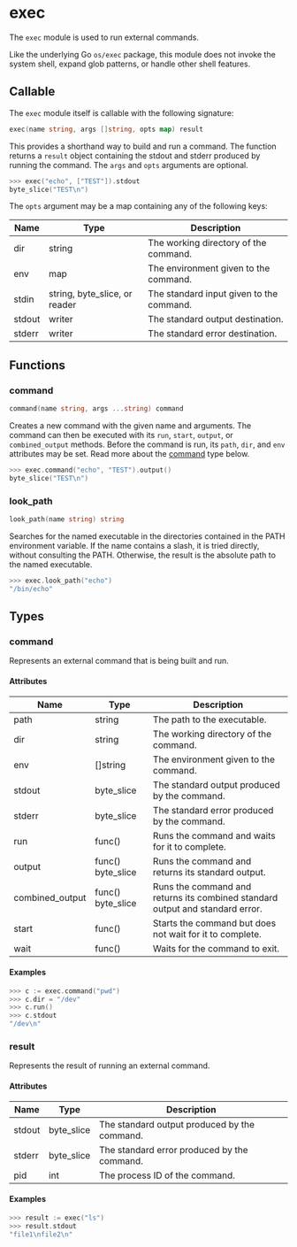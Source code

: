 # exec

The `exec` module is used to run external commands.

Like the underlying Go `os/exec` package, this module does not invoke the system
shell, expand glob patterns, or handle other shell features.

## Callable

The `exec` module itself is callable with the following signature:

```go filename="Function signature"
exec(name string, args []string, opts map) result
```

This provides a shorthand way to build and run a command. The function returns a
`result` object containing the stdout and stderr produced by running the command.
The `args` and `opts` arguments are optional.

```go copy filename="Example"
>>> exec("echo", ["TEST"]).stdout
byte_slice("TEST\n")
```

The `opts` argument may be a map containing any of the following keys:

| Name   | Type                          | Description                              |
| ------ | ----------------------------- | ---------------------------------------- |
| dir    | string                        | The working directory of the command.    |
| env    | map                           | The environment given to the command.    |
| stdin  | string, byte_slice, or reader | The standard input given to the command. |
| stdout | writer                        | The standard output destination.         |
| stderr | writer                        | The standard error destination.          |

## Functions

### command

```go filename="Function signature"
command(name string, args ...string) command
```

Creates a new command with the given name and arguments. The command can then
be executed with its `run`, `start`, `output`, or `combined_output` methods.
Before the command is run, its `path`, `dir`, and `env` attributes may be set.
Read more about the [command](#command-1) type below.

```go copy filename="Example"
>>> exec.command("echo", "TEST").output()
byte_slice("TEST\n")
```

### look_path

```go filename="Function signature"
look_path(name string) string
```

Searches for the named executable in the directories contained in the PATH
environment variable. If the name contains a slash, it is tried directly,
without consulting the PATH. Otherwise, the result is the absolute path to
the named executable.

```go copy filename="Example"
>>> exec.look_path("echo")
"/bin/echo"
```

## Types

### command

Represents an external command that is being built and run.

#### Attributes

| Name            | Type              | Description                                                                   |
| --------------- | ----------------- | ----------------------------------------------------------------------------- |
| path            | string            | The path to the executable.                                                   |
| dir             | string            | The working directory of the command.                                         |
| env             | []string          | The environment given to the command.                                         |
| stdout          | byte_slice        | The standard output produced by the command.                                  |
| stderr          | byte_slice        | The standard error produced by the command.                                   |
| run             | func()            | Runs the command and waits for it to complete.                                |
| output          | func() byte_slice | Runs the command and returns its standard output.                             |
| combined_output | func() byte_slice | Runs the command and returns its combined standard output and standard error. |
| start           | func()            | Starts the command but does not wait for it to complete.                      |
| wait            | func()            | Waits for the command to exit.                                                |

#### Examples

```go copy filename="Example"
>>> c := exec.command("pwd")
>>> c.dir = "/dev"
>>> c.run()
>>> c.stdout
"/dev\n"
```

### result

Represents the result of running an external command.

#### Attributes

| Name   | Type       | Description                                  |
| ------ | ---------- | -------------------------------------------- |
| stdout | byte_slice | The standard output produced by the command. |
| stderr | byte_slice | The standard error produced by the command.  |
| pid    | int        | The process ID of the command.               |

#### Examples

```go copy filename="Example"
>>> result := exec("ls")
>>> result.stdout
"file1\nfile2\n"
```
